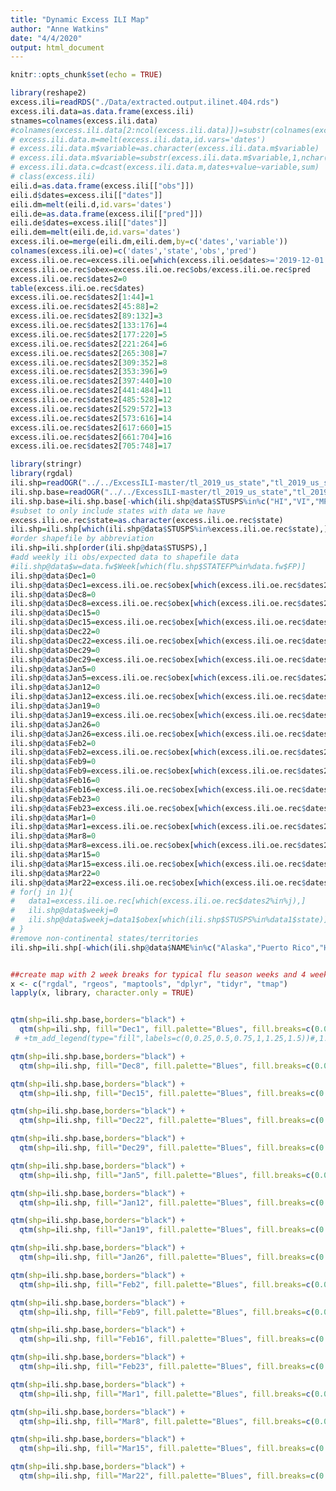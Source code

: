 ```yaml
---
title: "Dynamic Excess ILI Map"
author: "Anne Watkins"
date: "4/4/2020"
output: html_document
---
```


```r
knitr::opts_chunk$set(echo = TRUE)
```

```r
library(reshape2)
excess.ili=readRDS("./Data/extracted.output.ilinet.404.rds")
excess.ili.data=as.data.frame(excess.ili)
stnames=colnames(excess.ili.data)
#colnames(excess.ili.data[2:ncol(excess.ili.data)])=substr(colnames(excess.ili.data[2:ncol(excess.ili.data)]),1,3)
# excess.ili.data.m=melt(excess.ili.data,id.vars='dates')
# excess.ili.data.m$variable=as.character(excess.ili.data.m$variable)
# excess.ili.data.m$variable=substr(excess.ili.data.m$variable,1,nchar(excess.ili.data.m$variable)-3)
# excess.ili.data.c=dcast(excess.ili.data.m,dates+value~variable,sum)
# class(excess.ili)
eili.d=as.data.frame(excess.ili[["obs"]])
eili.d$dates=excess.ili[["dates"]]
eili.dm=melt(eili.d,id.vars='dates')
eili.de=as.data.frame(excess.ili[["pred"]])
eili.de$dates=excess.ili[["dates"]]
eili.dem=melt(eili.de,id.vars='dates')
excess.ili.oe=merge(eili.dm,eili.dem,by=c('dates','variable'))
colnames(excess.ili.oe)=c('dates','state','obs','pred')
excess.ili.oe.rec=excess.ili.oe[which(excess.ili.oe$dates>='2019-12-01'),]
excess.ili.oe.rec$obex=excess.ili.oe.rec$obs/excess.ili.oe.rec$pred
excess.ili.oe.rec$dates2=0
table(excess.ili.oe.rec$dates)
excess.ili.oe.rec$dates2[1:44]=1
excess.ili.oe.rec$dates2[45:88]=2
excess.ili.oe.rec$dates2[89:132]=3
excess.ili.oe.rec$dates2[133:176]=4
excess.ili.oe.rec$dates2[177:220]=5
excess.ili.oe.rec$dates2[221:264]=6
excess.ili.oe.rec$dates2[265:308]=7
excess.ili.oe.rec$dates2[309:352]=8
excess.ili.oe.rec$dates2[353:396]=9
excess.ili.oe.rec$dates2[397:440]=10
excess.ili.oe.rec$dates2[441:484]=11
excess.ili.oe.rec$dates2[485:528]=12
excess.ili.oe.rec$dates2[529:572]=13
excess.ili.oe.rec$dates2[573:616]=14
excess.ili.oe.rec$dates2[617:660]=15
excess.ili.oe.rec$dates2[661:704]=16
excess.ili.oe.rec$dates2[705:748]=17
```



```r
library(stringr)
library(rgdal)
ili.shp=readOGR("../../ExcessILI-master/tl_2019_us_state","tl_2019_us_state")
ili.shp.base=readOGR("../../ExcessILI-master/tl_2019_us_state","tl_2019_us_state")
ili.shp.base=ili.shp.base[-which(ili.shp@data$STUSPS%in%c("HI","VI","MP","GU","AK","AS","PR")),]
#subset to only include states with data we have
excess.ili.oe.rec$state=as.character(excess.ili.oe.rec$state)
ili.shp=ili.shp[which(ili.shp@data$STUSPS%in%excess.ili.oe.rec$state),]
#order shapefile by abbreviation
ili.shp=ili.shp[order(ili.shp@data$STUSPS),]
#add weekly ili obs/expected data to shapefile data
#ili.shp@data$w=data.fw$Week[which(flu.shp$STATEFP%in%data.fw$FP)]
ili.shp@data$Dec1=0
ili.shp@data$Dec1=excess.ili.oe.rec$obex[which(excess.ili.oe.rec$dates2==1)]
ili.shp@data$Dec8=0
ili.shp@data$Dec8=excess.ili.oe.rec$obex[which(excess.ili.oe.rec$dates2==2)]
ili.shp@data$Dec15=0
ili.shp@data$Dec15=excess.ili.oe.rec$obex[which(excess.ili.oe.rec$dates2==3)]
ili.shp@data$Dec22=0
ili.shp@data$Dec22=excess.ili.oe.rec$obex[which(excess.ili.oe.rec$dates2==4)]
ili.shp@data$Dec29=0
ili.shp@data$Dec29=excess.ili.oe.rec$obex[which(excess.ili.oe.rec$dates2==5)]
ili.shp@data$Jan5=0
ili.shp@data$Jan5=excess.ili.oe.rec$obex[which(excess.ili.oe.rec$dates2==6)]
ili.shp@data$Jan12=0
ili.shp@data$Jan12=excess.ili.oe.rec$obex[which(excess.ili.oe.rec$dates2==7)]
ili.shp@data$Jan19=0
ili.shp@data$Jan19=excess.ili.oe.rec$obex[which(excess.ili.oe.rec$dates2==8)]
ili.shp@data$Jan26=0
ili.shp@data$Jan26=excess.ili.oe.rec$obex[which(excess.ili.oe.rec$dates2==9)]
ili.shp@data$Feb2=0
ili.shp@data$Feb2=excess.ili.oe.rec$obex[which(excess.ili.oe.rec$dates2==10)]
ili.shp@data$Feb9=0
ili.shp@data$Feb9=excess.ili.oe.rec$obex[which(excess.ili.oe.rec$dates2==11)]
ili.shp@data$Feb16=0
ili.shp@data$Feb16=excess.ili.oe.rec$obex[which(excess.ili.oe.rec$dates2==12)]
ili.shp@data$Feb23=0
ili.shp@data$Feb23=excess.ili.oe.rec$obex[which(excess.ili.oe.rec$dates2==13)]
ili.shp@data$Mar1=0
ili.shp@data$Mar1=excess.ili.oe.rec$obex[which(excess.ili.oe.rec$dates2==14)]
ili.shp@data$Mar8=0
ili.shp@data$Mar8=excess.ili.oe.rec$obex[which(excess.ili.oe.rec$dates2==15)]
ili.shp@data$Mar15=0
ili.shp@data$Mar15=excess.ili.oe.rec$obex[which(excess.ili.oe.rec$dates2==16)]
ili.shp@data$Mar22=0
ili.shp@data$Mar22=excess.ili.oe.rec$obex[which(excess.ili.oe.rec$dates2==17)]
# for(j in 1){
#   data1=excess.ili.oe.rec[which(excess.ili.oe.rec$dates2%in%j),]
#   ili.shp@data$weekj=0
#   ili.shp@data$weekj=data1$obex[which(ili.shp$STUSPS%in%data1$state)]
# }
#remove non-continental states/territories
ili.shp=ili.shp[-which(ili.shp@data$NAME%in%c("Alaska","Puerto Rico","Hawaii")),]



```


```r
##create map with 2 week breaks for typical flu season weeks and 4 week breaks during summer/off-season
x <- c("rgdal", "rgeos", "maptools", "dplyr", "tidyr", "tmap")
lapply(x, library, character.only = TRUE)


qtm(shp=ili.shp.base,borders="black") +
  qtm(shp=ili.shp, fill="Dec1", fill.palette="Blues", fill.breaks=c(0.01,0.5,1,1.5,2,2.5,3,3.5,4,5,6,7,8,9,10),borders="black")
 # +tm_add_legend(type="fill",labels=c(0,0.25,0.5,0.75,1,1.25,1.5))#,1.75,2,2.25,2.5,2.75,3,3.25,3.5,3.75,4,4.5,5,5.5,6,6.5))

qtm(shp=ili.shp.base,borders="black") +
  qtm(shp=ili.shp, fill="Dec8", fill.palette="Blues", fill.breaks=c(0.01,0.5,1,1.5,2,2.5,3,3.5,4,5,6,7,8,9,10),borders="black")

qtm(shp=ili.shp.base,borders="black") +
  qtm(shp=ili.shp, fill="Dec15", fill.palette="Blues", fill.breaks=c(0.01,0.5,1,1.5,2,2.5,3,3.5,4,5,6,7,8,9,10),borders="black")

qtm(shp=ili.shp.base,borders="black") +
  qtm(shp=ili.shp, fill="Dec22", fill.palette="Blues", fill.breaks=c(0.01,0.5,1,1.5,2,2.5,3,3.5,4,5,6,7,8,9,10),borders="black")

qtm(shp=ili.shp.base,borders="black") +
  qtm(shp=ili.shp, fill="Dec29", fill.palette="Blues", fill.breaks=c(0.01,0.5,1,1.5,2,2.5,3,3.5,4,5,6,7,8,9,10),borders="black")

qtm(shp=ili.shp.base,borders="black") +
  qtm(shp=ili.shp, fill="Jan5", fill.palette="Blues", fill.breaks=c(0.01,0.5,1,1.5,2,2.5,3,3.5,4,5,6,7,8,9,10),borders="black")

qtm(shp=ili.shp.base,borders="black") +
  qtm(shp=ili.shp, fill="Jan12", fill.palette="Blues", fill.breaks=c(0.01,0.5,1,1.5,2,2.5,3,3.5,4,5,6,7,8,9,10),borders="black")

qtm(shp=ili.shp.base,borders="black") +
  qtm(shp=ili.shp, fill="Jan19", fill.palette="Blues", fill.breaks=c(0.01,0.5,1,1.5,2,2.5,3,3.5,4,5,6,7,8,9,10),borders="black")

qtm(shp=ili.shp.base,borders="black") +
  qtm(shp=ili.shp, fill="Jan26", fill.palette="Blues", fill.breaks=c(0.01,0.5,1,1.5,2,2.5,3,3.5,4,5,6,7,8,9,10),borders="black")

qtm(shp=ili.shp.base,borders="black") +
  qtm(shp=ili.shp, fill="Feb2", fill.palette="Blues", fill.breaks=c(0.01,0.5,1,1.5,2,2.5,3,3.5,4,5,6,7,8,9,10),borders="black")

qtm(shp=ili.shp.base,borders="black") +
  qtm(shp=ili.shp, fill="Feb9", fill.palette="Blues", fill.breaks=c(0.01,0.5,1,1.5,2,2.5,3,3.5,4,5,6,7,8,9,10),borders="black")

qtm(shp=ili.shp.base,borders="black") +
  qtm(shp=ili.shp, fill="Feb16", fill.palette="Blues", fill.breaks=c(0.01,0.5,1,1.5,2,2.5,3,3.5,4,5,6,7,8,9,10),borders="black")

qtm(shp=ili.shp.base,borders="black") +
  qtm(shp=ili.shp, fill="Feb23", fill.palette="Blues", fill.breaks=c(0.01,0.5,1,1.5,2,2.5,3,3.5,4,5,6,7,8,9,10),borders="black")

qtm(shp=ili.shp.base,borders="black") +
  qtm(shp=ili.shp, fill="Mar1", fill.palette="Blues", fill.breaks=c(0.01,0.5,1,1.5,2,2.5,3,3.5,4,5,6,7,8,9,10),borders="black")

qtm(shp=ili.shp.base,borders="black") +
  qtm(shp=ili.shp, fill="Mar8", fill.palette="Blues", fill.breaks=c(0.01,0.5,1,1.5,2,2.5,3,3.5,4,5,6,7,8,9,10),borders="black")

qtm(shp=ili.shp.base,borders="black") +
  qtm(shp=ili.shp, fill="Mar15", fill.palette="Blues", fill.breaks=c(0.01,0.5,1,1.5,2,2.5,3,3.5,4,5,6,7,8,9,10),borders="black")

qtm(shp=ili.shp.base,borders="black") +
  qtm(shp=ili.shp, fill="Mar22", fill.palette="Blues", fill.breaks=c(0.01,0.5,1,1.5,2,2.5,3,3.5,4,5,6,7,8,9,10),borders="black")
```


